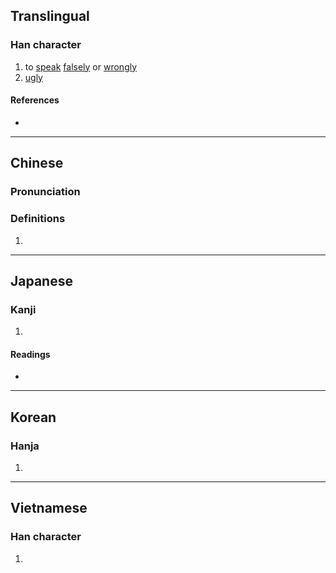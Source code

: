 {{also|噕}}
{{character info}}
==Translingual==

===Han character===
{{Han char|rn=30|rad=口|as=09|sn=12|four=62027|canj=RBHF,RIKF|ids=⿰口爲}}

# to [[speak]] [[falsely]] or [[wrongly]]
# [[ugly]]

====References====
* {{Han ref|kx=0208.140|dkj=04294|dj=0431.090|hdz=10685.040|uh=5645|ud=22085|bh=D86B|bd=55403}}

----

==Chinese==
{{zh-forms|s=𠯠|alt=噕}}

===Pronunciation===
{{zh-pron
|m=huī
|c=fai1
|mc=y
|oc=y
|ma=
|cat=v,a
}}

===Definitions===
{{zh-hanzi}}

# {{rfdef|zh}}

----

==Japanese==

===Kanji===
{{ja-kanji|grade=|rs=口09}}

# {{rfdef|ja|sort=口09}}

====Readings====
* {{ja-readings|on=[[き]] (ki)|kun=[[みにくい]] (minikui), [[そしる]] (soshiru)}}

----

==Korean==

===Hanja===
{{ko-hanja|hangeul=위|rv=wi|mr=wi}}

# {{rfdef|ko|sort=口09}}

----

==Vietnamese==

===Han character===
{{vi-hantu|[[vay]]|rs=口09}}

# {{rfdef|vi|sort=口09}}